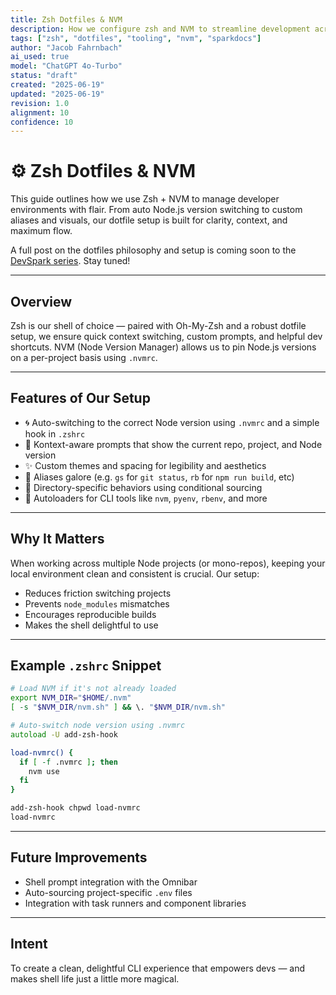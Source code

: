 ```yaml
---
title: Zsh Dotfiles & NVM
description: How we configure zsh and NVM to streamline development across projects.
tags: ["zsh", "dotfiles", "tooling", "nvm", "sparkdocs"]
author: "Jacob Fahrnbach"
ai_used: true
model: "ChatGPT 4o-Turbo"
status: "draft"
created: "2025-06-19"
updated: "2025-06-19"
revision: 1.0
alignment: 10
confidence: 10
---
```



# ⚙️ Zsh Dotfiles & NVM

This guide outlines how we use Zsh + NVM to manage developer environments with flair. From auto Node.js version switching to custom aliases and visuals, our dotfile setup is built for clarity, context, and maximum flow.

<Aside type="note">
A full post on the dotfiles philosophy and setup is coming soon to the <a href="/blog/devspark/zsh-dotfiles">DevSpark series</a>. Stay tuned!
</Aside>

---

## Overview

Zsh is our shell of choice — paired with Oh-My-Zsh and a robust dotfile setup, we ensure quick context switching, custom prompts, and helpful dev shortcuts. NVM (Node Version Manager) allows us to pin Node.js versions on a per-project basis using `.nvmrc`.

---

## Features of Our Setup

- 🌀 Auto-switching to the correct Node version using `.nvmrc` and a simple hook in `.zshrc`
- 🧠 Kontext-aware prompts that show the current repo, project, and Node version
- ✨ Custom themes and spacing for legibility and aesthetics
- 🧩 Aliases galore (e.g. `gs` for `git status`, `rb` for `npm run build`, etc)
- 📂 Directory-specific behaviors using conditional sourcing
- 🧰 Autoloaders for CLI tools like `nvm`, `pyenv`, `rbenv`, and more

---

## Why It Matters

When working across multiple Node projects (or mono-repos), keeping your local environment clean and consistent is crucial. Our setup:

- Reduces friction switching projects
- Prevents `node_modules` mismatches
- Encourages reproducible builds
- Makes the shell delightful to use

---

## Example `.zshrc` Snippet

```zsh
# Load NVM if it's not already loaded
export NVM_DIR="$HOME/.nvm"
[ -s "$NVM_DIR/nvm.sh" ] && \. "$NVM_DIR/nvm.sh"

# Auto-switch node version using .nvmrc
autoload -U add-zsh-hook

load-nvmrc() {
  if [ -f .nvmrc ]; then
    nvm use
  fi
}

add-zsh-hook chpwd load-nvmrc
load-nvmrc
```

---

## Future Improvements

- Shell prompt integration with the Omnibar
- Auto-sourcing project-specific `.env` files
- Integration with task runners and component libraries

---

## Intent

To create a clean, delightful CLI experience that empowers devs — and makes shell life just a little more magical.
